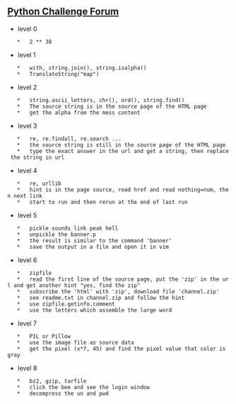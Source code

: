 == [[http://www.pythonchallenge.com/|Python Challenge Forum]] ==
*   level 0
    *   2 ** 38
*   level 1
    *   with, string.join(), string.isalpha()
    *   TranslateString("map")
*   level 2
    *   string.ascii_letters, chr(), ord(), string.find()
    *   The source string is in the source page of the HTML page
    *   get the alpha from the mess content
*   level 3
    *   re, re.findall, re.search ...
    *   the source string is still in the source page of the HTML page
    *   type the exact answer in the url and get a string, then replace the string in url
*   level 4
    *   re, urllib
    *   hint is in the page source, read href and read nothing=num, then next link
    *   start to run and then rerun at the end of last run
*   level 5
    *   pickle sounds link peak hell   
    *   unpickle the banner.p
    *   the result is similar to the command 'banner'
    *   save the output in a file and open it in vim
*   level 6
    *   zipfile
    *   read the first line of the source page, put the 'zip' in the url and get another hint "yes, find the zip" 
    *   subscribe the 'html' with 'zip', download file 'channel.zip'
    *   see readme.txt in channel.zip and follow the hint
    *   use zipfile.getinfo.comment
    *   use the letters which assemble the large word
*   level 7
    *   PIL or Pillow
    *   use the image file as source data
    *   get the pixel (x*7, 45) and find the pixel value that color is gray
*   level 8
    *   bz2, gzip, tarfile
    *   click the bee and see the login window
    *   decompress the un and pwd
